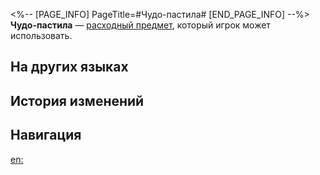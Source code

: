 <%-- [PAGE_INFO]
PageTitle=#Чудо-пастила#
[END_PAGE_INFO] --%>
{{Расходный предмет Инфобокс
|id          = 408622
|Изображения = Предмет Чудо-пастила.png
|Тип         = Расходные предметы силы атаки
|Редкость    = 3
|Эффект      = В следующем бою даёт всем союзникам один из следующих эффектов:<br />Хомяк-рыцарь повышает скорость на 20%;<br />Босс Камень снижает скорость на 5%.
|Описание    = Специальная закуска, посвящённая Грёзавилю, которую продают только в Тематическом парке Студии «Часы». Количество ограничено. Вкус пьяной вишни от Хомяка-рыцаря или вкус свежевыжатых огуречных корок от босса Камня - все они подарят вам незабываемые ощущения.
|Рецепт      = 
|Источник1   = [[Тематический ресторан Грёзавиля]]
|Источник2   = 
|Источник3   = 
}}
{{Описание|''«Язык онемел... Ой, почему ты плачешь?»''}}
'''Чудо-пастила''' — [[расходный предмет]], который игрок может использовать.

==На других языках==
{{На других языках
|en   = Odd Gummy Candy
|zhs  = 怪怪软糖
|zht  = 怪怪軟糖
|ja   = ヘンテコグミ
|ko   = 이상한 소프트 캔디
|es   = Golosina extraña
|fr   = Bonbon bizarre
|ru   = Чудо-пастила
|th   = Odd Gummy Candy
|vi   = Kẹo Dẻo Kỳ Lạ
|de   = Befremdliche Bonbons
|id   = Odd Gummy Candy
|pt   = Chiclete Esquisito
}}

==История изменений==
{{История изменений|3.5}}

==Навигация==
{{Расходные предметы Навбокс}}

[[en:]]